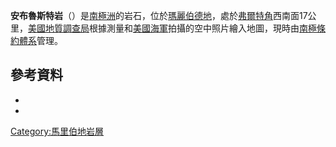 {{Coord|73|57|S|116|49|W|source:GNIS|display=title}}

'''安布魯斯特岩'''（{{lang-en|Armbruster Rocks}}）是[[南極洲|南極洲]]的岩石，位於[[瑪麗伯德地|瑪麗伯德地]]，處於[[弗爾特角|弗爾特角]]西南面17公里，[[美國地質調查局|美國地質調查局]]根據測量和[[美國海軍|美國海軍]]拍攝的空中照片繪入地圖，現時由[[南極條約體系|南極條約體系]]管理。

==參考資料==
*{{cite gnis | type = antarid | id = 590| name = Armbruster Rocks | accessdate = 2011-05-12}}
*{{usgs-gazetteer|id=590}}

{{DEFAULTSORT:Armbruster Rocks}}
[[Category:馬里伯地岩層|Category:馬里伯地岩層]]


{{MarieByrdLand-geo-stub}}